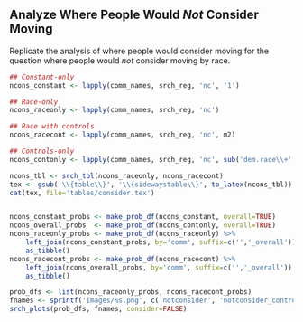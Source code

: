 ## Analyze Where People Would *Not* Consider Moving

Replicate the analysis of where people would consider moving for the question where people would *not* consider moving by race. 

```{r not-consider-analysis}
## Constant-only
ncons_constant <- lapply(comm_names, srch_reg, 'nc', '1')

## Race-only
ncons_raceonly <- lapply(comm_names, srch_reg, 'nc')

## Race with controls
ncons_racecont <- lapply(comm_names, srch_reg, 'nc', m2)

## Controls-only
ncons_contonly <- lapply(comm_names, srch_reg, 'nc', sub('dem.race\\+','',m2))

ncons_tbl <- srch_tbl(ncons_raceonly, ncons_racecont)
tex <- gsub('\\{table\\}', '\\{sidewaystable\\}', to_latex(ncons_tbl))
cat(tex, file='tables/consider.tex')


ncons_constant_probs <- make_prob_df(ncons_constant, overall=TRUE)
ncons_overall_probs  <- make_prob_df(ncons_contonly, overall=TRUE)
ncons_raceonly_probs <- make_prob_df(ncons_raceonly) %>%
    left_join(ncons_constant_probs, by='comm', suffix=c('','_overall')) %>%
    as_tibble()
ncons_racecont_probs <- make_prob_df(ncons_racecont) %>%
    left_join(ncons_overall_probs, by='comm', suffix=c('','_overall')) %>%
    as_tibble()

prob_dfs <- list(ncons_raceonly_probs, ncons_racecont_probs)
fnames <- sprintf('images/%s.png', c('notconsider', 'notconsider_controls'))
srch_plots(prob_dfs, fnames, consider=FALSE)
```
